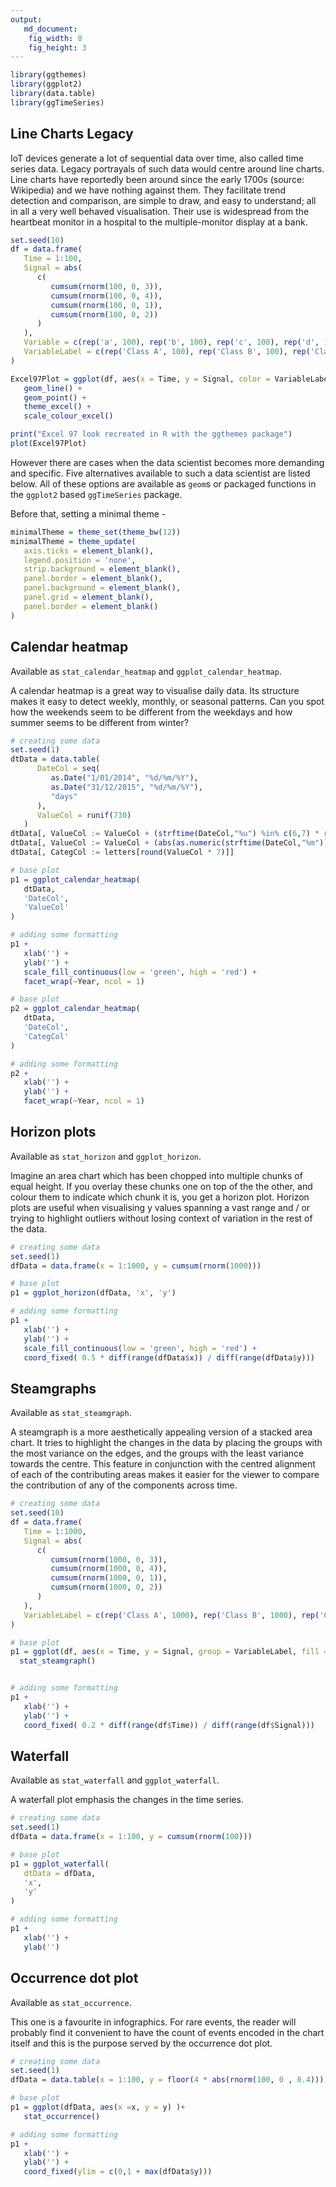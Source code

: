 ```yaml
---
output:
   md_document:
    fig_width: 8
    fig_height: 3
---
```


```r
library(ggthemes)
library(ggplot2)
library(data.table)
library(ggTimeSeries)
```

## Line Charts Legacy
IoT devices generate a lot of sequential data over time, also called time series data. Legacy portrayals of such data would centre around line charts. Line charts have reportedly been around since the early 1700s (source: Wikipedia) and we have nothing against them.  They facilitate trend detection and comparison, are simple to draw, and easy to understand; all in all a very well behaved visualisation. Their use is widespread from the heartbeat monitor in a hospital to the multiple-monitor display at a bank.

```r
set.seed(10)
df = data.frame(
   Time = 1:100,
   Signal = abs(
      c(
         cumsum(rnorm(100, 0, 3)), 
         cumsum(rnorm(100, 0, 4)), 
         cumsum(rnorm(100, 0, 1)), 
         cumsum(rnorm(100, 0, 2))
      )
   ),
   Variable = c(rep('a', 100), rep('b', 100), rep('c', 100), rep('d', 100)),
   VariableLabel = c(rep('Class A', 100), rep('Class B', 100), rep('Class C', 100), rep('Class D', 100))
)

Excel97Plot = ggplot(df, aes(x = Time, y = Signal, color = VariableLabel)) +
   geom_line() +
   geom_point() +
   theme_excel() + 
   scale_colour_excel()

print("Excel 97 look recreated in R with the ggthemes package")
plot(Excel97Plot)

```

However there are cases when the data scientist becomes more demanding and specific. Five alternatives available to such a data scientist are listed below. All of these options are available as `geom`s or packaged functions in the `ggplot2` based `ggTimeSeries` package.

Before that, setting a minimal theme -
```r
minimalTheme = theme_set(theme_bw(12))
minimalTheme = theme_update(
   axis.ticks = element_blank(), 
   legend.position = 'none',
   strip.background = element_blank(), 
   panel.border = element_blank(), 
   panel.background = element_blank(), 
   panel.grid = element_blank(), 
   panel.border = element_blank()
)

```

## Calendar heatmap
Available as `stat_calendar_heatmap` and `ggplot_calendar_heatmap`.

A calendar heatmap is a great way to visualise daily data. Its structure makes it easy to detect weekly, monthly, or seasonal patterns. Can you spot how the weekends seem to be different from the weekdays and how summer seems to be different from winter?

```r

# creating some data
set.seed(1)
dtData = data.table(
      DateCol = seq(
         as.Date("1/01/2014", "%d/%m/%Y"),
         as.Date("31/12/2015", "%d/%m/%Y"),
         "days"
      ),
      ValueCol = runif(730)
   )
dtData[, ValueCol := ValueCol + (strftime(DateCol,"%u") %in% c(6,7) * runif(1) * 0.75), .I]
dtData[, ValueCol := ValueCol + (abs(as.numeric(strftime(DateCol,"%m")) - 6.5)) * runif(1) * 0.75, .I]
dtData[, CategCol := letters[round(ValueCol * 7)]]

# base plot
p1 = ggplot_calendar_heatmap(
   dtData,
   'DateCol',
   'ValueCol'
)

# adding some formatting
p1 + 
   xlab('') + 
   ylab('') + 
   scale_fill_continuous(low = 'green', high = 'red') + 
   facet_wrap(~Year, ncol = 1)

# base plot
p2 = ggplot_calendar_heatmap(
   dtData,
   'DateCol',
   'CategCol'
)

# adding some formatting
p2 + 
   xlab('') + 
   ylab('') + 
   facet_wrap(~Year, ncol = 1)


```


## Horizon plots
Available as `stat_horizon` and `ggplot_horizon`.

Imagine an area chart which has been chopped into multiple chunks of equal height. If you overlay these chunks one on top of the the other, and colour them to indicate which chunk it is, you get a horizon plot. Horizon plots are useful when visualising y values spanning a vast range and / or trying to highlight outliers without losing context of variation in the rest of the data. 


```r

# creating some data
set.seed(1)
dfData = data.frame(x = 1:1000, y = cumsum(rnorm(1000)))

# base plot
p1 = ggplot_horizon(dfData, 'x', 'y')

# adding some formatting
p1 + 
   xlab('') + 
   ylab('') + 
   scale_fill_continuous(low = 'green', high = 'red') + 
   coord_fixed( 0.5 * diff(range(dfData$x)) / diff(range(dfData$y)))
```


## Steamgraphs

Available as `stat_steamgraph`.

A steamgraph is a more aesthetically appealing version of a stacked area chart. It tries to highlight the changes in the data by placing the groups with the most variance on the edges, and the groups with the least variance towards the centre. This feature in conjunction with the centred alignment of each of the contributing areas makes it easier for the viewer to compare the contribution of any of the components across time.

```r
# creating some data
set.seed(10)
df = data.frame(
   Time = 1:1000,
   Signal = abs(
      c(
         cumsum(rnorm(1000, 0, 3)), 
         cumsum(rnorm(1000, 0, 4)), 
         cumsum(rnorm(1000, 0, 1)),
         cumsum(rnorm(1000, 0, 2))
      )
   ),
   VariableLabel = c(rep('Class A', 1000), rep('Class B', 1000), rep('Class C', 1000), rep('Class D', 1000))
)

# base plot
p1 = ggplot(df, aes(x = Time, y = Signal, group = VariableLabel, fill = VariableLabel)) +
  stat_steamgraph()


# adding some formatting
p1 + 
   xlab('') + 
   ylab('') + 
   coord_fixed( 0.2 * diff(range(df$Time)) / diff(range(df$Signal)))

```


## Waterfall
Available as `stat_waterfall` and `ggplot_waterfall`.

A waterfall plot emphasis the changes in the time series.


```r
# creating some data
set.seed(1)
dfData = data.frame(x = 1:100, y = cumsum(rnorm(100)))

# base plot
p1 = ggplot_waterfall(
   dtData = dfData,
   'x',
   'y'
)

# adding some formatting
p1 + 
   xlab('') + 
   ylab('')
```


## Occurrence dot plot
Available as `stat_occurrence`.

This one is a favourite in infographics. For rare events, the reader will probably find it convenient to have the count of events encoded in the chart itself and this is the purpose served by the occurrence dot plot.


```r
# creating some data
set.seed(1)
dfData = data.table(x = 1:100, y = floor(4 * abs(rnorm(100, 0 , 0.4))))

# base plot
p1 = ggplot(dfData, aes(x =x, y = y) )+
   stat_occurrence()

# adding some formatting   
p1 +
   xlab('') + 
   ylab('') + 
   coord_fixed(ylim = c(0,1 + max(dfData$y)))
```
